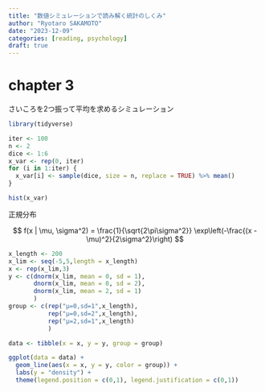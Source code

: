 ---
title: "数値シミュレーションで読み解く統計のしくみ"
author: "Ryotaro SAKAMOTO"
date: "2023-12-09"
categories: [reading, psychology]
draft: true
---

# chapter 3

さいころを2つ振って平均を求めるシミュレーション

```{r}
library(tidyverse)

iter <- 100
n <- 2
dice <- 1:6
x_var <- rep(0, iter)
for (i in 1:iter) {
  x_var[i] <- sample(dice, size = n, replace = TRUE) %>% mean()
}

hist(x_var)
```

正規分布

$$
f(x | \mu, \sigma^2) = \frac{1}{\sqrt{2\pi\sigma^2}} \exp\left(-\frac{(x - \mu)^2}{2\sigma^2}\right)
$$

```{r}

x_length <- 200
x_lim <- seq(-5,5,length = x_length)
x <- rep(x_lim,3)
y <- c(dnorm(x_lim, mean = 0, sd = 1),
       dnorm(x_lim, mean = 0, sd = 2),
       dnorm(x_lim, mean = 2, sd = 1)
       )
group <- c(rep("μ=0,sd=1",x_length),
           rep("μ=0,sd=2",x_length),
           rep("μ=2,sd=1",x_length)
           )

data <- tibble(x = x, y = y, group = group)

ggplot(data = data) +
  geom_line(aes(x = x, y = y, color = group)) + 
  labs(y = "density") + 
  theme(legend.position = c(0,1), legend.justification = c(0,1)) 

```
